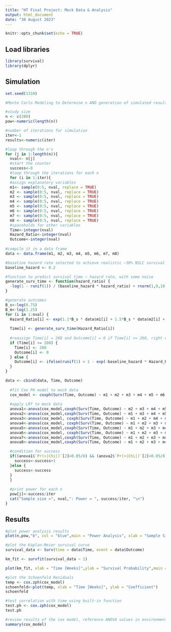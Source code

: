 ---
title: "HT Final Project: Mock Data & Analysis"
output: html_document
date: "30 August 2023"
---

```{r setup, include=FALSE}
knitr::opts_chunk$set(echo = TRUE)
```

## Load libraries
```{r}
library(survival)
library(dplyr)
```
## Simulation
```{r}
set.seed(1310)

#Monte Carlo Modeling to Determine n AND generation of simulated results

#study size
n <- c(200)
pow<-numeric(length(n))

#number of iterations for simulation
iter<-1
results<-numeric(iter)

#loop through the n's
for (j in 1:length(n)){
  nval<- n[j]
  #start the counter
  success<-0
  #loop through the iterations for each n
  for (i in 1:iter){
  #assign explanatory variables
  m1<- sample(0:5, nval, replace = TRUE)
  m2 <- sample(0:5, nval, replace = TRUE)
  m3 <- sample(0:5, nval, replace = TRUE)
  m4 <- sample(0:5, nval, replace = TRUE)
  m5 <- sample(0:5, nval, replace = TRUE)
  m6 <- sample(0:5, nval, replace = TRUE)
  m7 <- sample(0:5, nval, replace = TRUE)
  m8 <- sample(0:5, nval, replace = TRUE)
  #spaceholds for other variables
  Time<-integer(nval)
  Hazard_Ratio<-integer(nval)
  Outcome<-integer(nval)
  
#compile it in a data frame
data <- data.frame(m1, m2, m3, m4, m5, m6, m7, m8)

#baseline hazard rate selected to achieve realistic ~30% NSLC survival at 5 years = 260 weeks
baseline_hazard <- 0.2

#function to predict survival time ~ hazard rate, with some noise
generate_surv_time <- function(hazard_ratio) {
  -log(1 - runif(1)) / (baseline_hazard * hazard_ratio) + rnorm(1,0,10)
}

#generate outcomes
B_s<-log(0.75)
B_m<-log(1.25)
for (i in 1:nval) {
  Hazard_Ratio[i] <- exp(1.1*B_s * data$m1[i] + 1.5*B_s * data$m2[i] + B_s * data$m3[i] + .95*B_s* data$m4[i] + .9*B_s * data$m5[i] + B_m * data$m6[i] + 0.9*B_m * data$m7[i] + 1.4*B_m * data$m8[i])
  
  Time[i] <- generate_surv_time(Hazard_Ratio[i])
  
  #reassign Time[i] = 260 and Outcome[i] = 0 if Time[i] >= 260, right censoring
  if (Time[i] >= 260) {
    Time[i] <- 260
    Outcome[i] <- 0
  } else {
    Outcome[i] <- ifelse(runif(1) < 1 - exp(-baseline_hazard * Hazard_Ratio[i] * Time[i]), 1, 0)
  }
}

data <- cbind(data, Time, Outcome)
  
  #fit Cox PH model to mock data
  cox_model <- coxph(Surv(Time, Outcome) ~ m1 + m2 + m3 + m4 + m5 + m6 + m7 + m8, data = data)
  
  #apply LRT to mock data
  anova1<-anova(cox_model,coxph(Surv(Time, Outcome) ~ m2 + m3 + m4 + m5 + m6 + m7 + m8, data = data))
  anova2<-anova(cox_model,coxph(Surv(Time, Outcome) ~ m1 + m3 + m4 + m5 + m6 + m7 + m8, data = data))
  anova3<-anova(cox_model, coxph(Surv(Time, Outcome) ~ m1 + m2 + m4 + m5 + m6 + m7 + m8, data = data))
  anova4<-anova(cox_model, coxph(Surv(Time, Outcome) ~ m1 + m2 + m3 + m5 + m6 + m7 + m8, data = data))
  anova5<-anova(cox_model,coxph(Surv(Time, Outcome) ~ m1 + m2 + m3 + m4 + m6 + m7 + m8, data = data))
  anova6<-anova(cox_model, coxph(Surv(Time, Outcome) ~ m1 + m2 + m3 + m4 + m5 + m7 + m8, data = data))
  anova7<-anova(cox_model,coxph(Surv(Time, Outcome) ~ m1 + m2 + m3 + m4 + m5 + m6 + m8, data = data))
  anova8<-anova(cox_model,coxph(Surv(Time, Outcome) ~ m1 + m2 + m3 + m4 + m5 + m6 + m7, data = data))

  #condition for success
  if((anova1$`Pr(>|Chi|)`[2]<0.05/8) && (anova2$`Pr(>|Chi|)`[2]<0.05/8) && (anova3$`Pr(>|Chi|)`[2]<0.05/8) && (anova4$`Pr(>|Chi|)`[2]<0.05/8) && (anova5$`Pr(>|Chi|)`[2]<0.05/8) && (anova6$`Pr(>|Chi|)`[2]<0.05/8) && (anova7$`Pr(>|Chi|)`[2]<0.05/8)  && (anova8$`Pr(>|Chi|)`[2]<0.05/8)){
    success<-success+1
  }else {
    success<-success
  }
  }
  
  #print power for each n
  pow[j]<-success/iter
  cat("Sample size =", nval,": Power = ", success/iter, "\n")
}
```
## Results
```{r}
#plot power analysis results
plot(n,pow,"b", col = "blue",main = "Power Analysis", xlab = "Sample Size [n]", ylab = "Power")
```

```{r}
#plot the Kaplan-Meier survival curve
survival_data <- Surv(time = data$Time, event = data$Outcome)

km_fit <- survfit(survival_data ~ 1)

plot(km_fit, xlab = "Time [Weeks]",ylab = "Survival Probability",main = "Kaplan-Meier Survival Curve with 95% CI")

#plot the Schoenfeld Residuals
temp <- cox.zph(cox_model)
schoenfeld<-plot(temp, xlab = "Time [Weeks]", ylab = "Coefficient")
schoenfeld

#test correlation with time using built-in function
test.ph <- cox.zph(cox_model)
test.ph

#review results of the cox model, reference ANOVA values in environment for significance
summary(cox_model)
```
